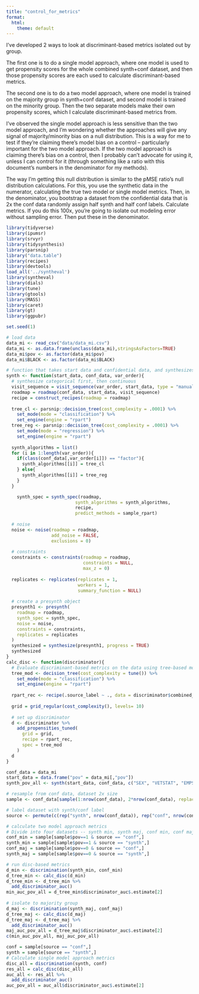 ```yaml
---
title: "control_for_metrics"
format:
  html:
    theme: default
---
```


I've developed 2 ways to look at discriminant-based metrics isolated out by group. 

The first one is to do a single model approach, where one model is used to get propensity scores for the whole combined synth+conf dataset, and then those propensity scores are each used to calculate discriminant-based metrics. 

The second one is to do a two model approach, where one model is trained on the majority group in synth+conf dataset, and second model is trained on the minority group. Then the two separate models make their own propensity scores, which I calculate discriminant-based metrics from.

I've observed the single model approach is less sensitive than the two model approach, and I'm wondering whether the approaches will give any signal of majority/minority bias on a null distribution. This is a way for me to test if they're claiming there's model bias on a control -- particularly important for the two model approach. If the two model approach is claiming there's bias on a control, then I probably can't advocate for using it, unless I can control for it (through something like a ratio with this document's numbers in the denominator for my methods).

The way I'm getting this null distribution is similar to the pMSE ratio's null distribution calculations. For this, you use the synthetic data in the numerator, calculating the true two model or single model metrics. Then, in the denominator, you bootstrap a dataset from the confidential data that is 2x the conf data randomly assign half synth and half conf labels. Calculate metrics. If you do this 100x, you're going to isolate out modeling error without sampling error. Then put these in the denominator.

```r
library(tidyverse)
library(ipumsr)
library(srvyr)
library(tidysynthesis)
library(parsnip)
library("data.table")
library(recipes)
library(devtools)
load_all('../syntheval')
library(syntheval)
library(dials)
library(tune)
library(gtools)
library(MASS)
library(caret)
library(gt)
library(ggpubr)

set.seed(1)
```

```r
# load data
data_mi <- read_csv("data/data_mi.csv")
data_mi <- as.data.frame(unclass(data_mi),stringsAsFactors=TRUE)
data_mi$pov <- as.factor(data_mi$pov)
data_mi$BLACK <- as.factor(data_mi$BLACK)
```

```r
# function that takes start data and confidential data, and synthesizes dataset
synth <- function(start_data, conf_data, var_order){
  # synthesize categorical first, then continuous
  visit_sequence = visit_sequence(var_order, start_data, type = "manual")
  roadmap = roadmap(conf_data, start_data, visit_sequence)
  recipe = construct_recipes(roadmap = roadmap)
  
  tree_cl <- parsnip::decision_tree(cost_complexity = .0001) %>%
    set_mode(mode = "classification") %>%
    set_engine(engine = "rpart")
  tree_reg <- parsnip::decision_tree(cost_complexity = .0001) %>%
    set_mode(mode = "regression") %>%
    set_engine(engine = "rpart")
  
  synth_algorithms = list()
  for (i in 1:length(var_order)){
    if(class(conf_data[,var_order[i]]) == "factor"){
      synth_algorithms[[i]] = tree_cl
    } else{
      synth_algorithms[[i]] = tree_reg
    }
  }

    synth_spec = synth_spec(roadmap,
                          synth_algorithms = synth_algorithms,
                          recipe,
                          predict_methods = sample_rpart)
  
  # noise
  noise <- noise(roadmap = roadmap,
                 add_noise = FALSE,
                 exclusions = 0)
  
  # constraints
  constraints <- constraints(roadmap = roadmap,
                             constraints = NULL,
                             max_z = 0)
  
  replicates <- replicates(replicates = 1,
                           workers = 1,
                           summary_function = NULL)
  
  # create a presynth object
  presynth1 <- presynth(
    roadmap = roadmap,
    synth_spec = synth_spec,
    noise = noise, 
    constraints = constraints,
    replicates = replicates
  )
  synthesized = synthesize(presynth1, progress = TRUE)
  synthesized
}
calc_disc <- function(discriminator){
  # Evaluate discriminant-based metrics on the data using tree-based model
  tree_mod <- decision_tree(cost_complexity = tune()) %>%
    set_mode(mode = "classification") %>%
    set_engine(engine = "rpart")
  
  rpart_rec <- recipe(.source_label ~ ., data = discriminator$combined_data)
  
  grid = grid_regular(cost_complexity(), levels= 10)
  
  # set up discriminator
  d <- discriminator %>%
    add_propensities_tuned(
      grid = grid, 
      recipe = rpart_rec,
      spec = tree_mod
    )
  d
}
```

```r
conf_data = data_mi
start_data = data.frame("pov" = data_mi[,"pov"])
synth_pov_all <- synth(start_data, conf_data, c("SEX", "VETSTAT", "EMPSTAT", "EDUC", "HCOVANY", "BLACK", "FTOTINC", "AGE"))
```

```r
# resample from conf data, dataset 2x size
sample <- conf_data[sample(1:nrow(conf_data), 2*nrow(conf_data), replace=TRUE),]

# label dataset with synth/conf label
source <- permute(c(rep("synth", nrow(conf_data)), rep("conf", nrow(conf_data))))
```

```r
# calculate two model approach metrics
# Divide into four datasets -- synth min, synth maj, conf min, conf maj
conf_min = sample[sample$pov==1 & source == "conf",]
synth_min = sample[sample$pov==1 & source == "synth",]
conf_maj = sample[sample$pov==0 & source == "conf",]
synth_maj = sample[sample$pov==0 & source == "synth",]

# run disc-based metrics
d_min <- discrimination(synth_min, conf_min)
d_tree_min <- calc_disc(d_min)
d_tree_min <- d_tree_min %>%
  add_discriminator_auc()
min_auc_pov_all = d_tree_min$discriminator_auc$.estimate[2]
  
# isolate to majority group
d_maj <- discrimination(synth_maj, conf_maj)
d_tree_maj <- calc_disc(d_maj)
d_tree_maj <- d_tree_maj %>%
  add_discriminator_auc()
maj_auc_pov_all = d_tree_maj$discriminator_auc$.estimate[2]
c(min_auc_pov_all, maj_auc_pov_all)

```

```r
conf = sample[source == "conf",]
synth = sample[source == "synth",]
# Calculate single model approach metrics
disc_all = discrimination(synth, conf)
res_all = calc_disc(disc_all)
auc_all <- res_all %>%
  add_discriminator_auc()
auc_pov_all = auc_all$discriminator_auc$.estimate[2]
```